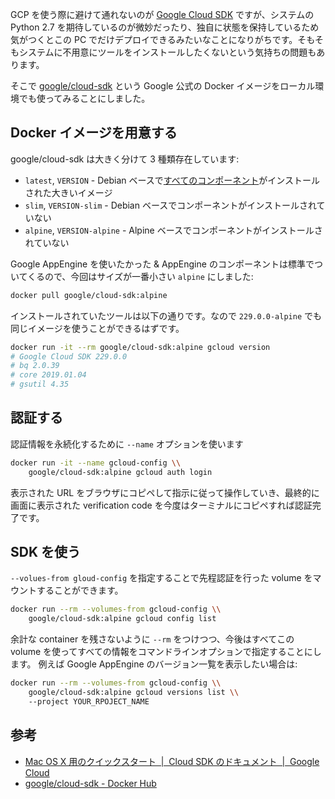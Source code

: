 GCP を使う際に避けて通れないのが [Google Cloud SDK](https://cloud.google.com/sdk/) ですが、システムの Python 2.7 を期待しているのが微妙だったり、独自に状態を保持しているため気がつくとこの PC でだけデプロイできるみたいなことになりがちです。そもそもシステムに不用意にツールをインストールしたくないという気持ちの問題もあります。

そこで [google/cloud-sdk](https://hub.docker.com/r/google/cloud-sdk/) という Google 公式の Docker イメージをローカル環境でも使ってみることにしました。

## Docker イメージを用意する

google/cloud-sdk は大きく分けて 3 種類存在しています:

- `latest`, `VERSION` - Debian ベースで[すべてのコンポーネント](https://cloud.google.com/sdk/downloads#apt-get)がインストールされた大きいイメージ
- `slim`, `VERSION-slim` - Debian ベースでコンポーネントがインストールされていない
- `alpine`, `VERSION-alpine` - Alpine ベースでコンポーネントがインストールされていない

Google AppEngine を使いたかった & AppEngine のコンポーネントは標準でついてくるので、今回はサイズが一番小さい `alpine` にしました:

```bash
docker pull google/cloud-sdk:alpine
```

インストールされていたツールは以下の通りです。なので `229.0.0-alpine` でも同じイメージを使うことができるはずです。

```bash
docker run -it --rm google/cloud-sdk:alpine gcloud version
# Google Cloud SDK 229.0.0
# bq 2.0.39
# core 2019.01.04
# gsutil 4.35
```

## 認証する

認証情報を永続化するために `--name` オプションを使います

```bash
docker run -it --name gcloud-config \\
    google/cloud-sdk:alpine gcloud auth login
```

表示された URL をブラウザにコピペして指示に従って操作していき、最終的に画面に表示された verification code を今度はターミナルにコピペすれば認証完了です。

## SDK を使う

`--volues-from gloud-config` を指定することで先程認証を行った volume をマウントすることができます。

```bash
docker run --rm --volumes-from gcloud-config \\
    google/cloud-sdk:alpine gcloud config list
```

余計な container を残さないように `--rm` をつけつつ、今後はすべてこの volume を使ってすべての情報をコマンドラインオプションで指定することにします。 例えば Google AppEngine のバージョン一覧を表示したい場合は:

```bash
docker run --rm --volumes-from gcloud-config \\
    google/cloud-sdk:alpine gcloud versions list \\
    --project YOUR_RPOJECT_NAME
```

## 参考

- [Mac OS X 用のクイックスタート  |  Cloud SDK のドキュメント  |  Google Cloud](https://cloud.google.com/sdk/docs/quickstart-mac-os-x?hl=ja)
- [google/cloud-sdk - Docker Hub](https://hub.docker.com/r/google/cloud-sdk/)
